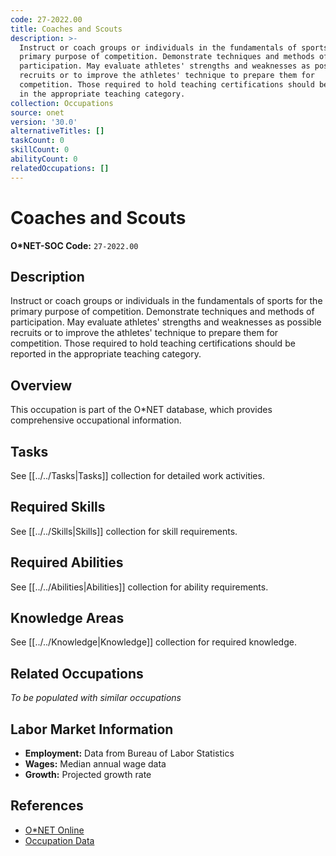 ```yaml
---
code: 27-2022.00
title: Coaches and Scouts
description: >-
  Instruct or coach groups or individuals in the fundamentals of sports for the
  primary purpose of competition. Demonstrate techniques and methods of
  participation. May evaluate athletes' strengths and weaknesses as possible
  recruits or to improve the athletes' technique to prepare them for
  competition. Those required to hold teaching certifications should be reported
  in the appropriate teaching category.
collection: Occupations
source: onet
version: '30.0'
alternativeTitles: []
taskCount: 0
skillCount: 0
abilityCount: 0
relatedOccupations: []
---
```

# Coaches and Scouts

**O*NET-SOC Code:** `27-2022.00`

## Description

Instruct or coach groups or individuals in the fundamentals of sports for the primary purpose of competition. Demonstrate techniques and methods of participation. May evaluate athletes' strengths and weaknesses as possible recruits or to improve the athletes' technique to prepare them for competition. Those required to hold teaching certifications should be reported in the appropriate teaching category.

## Overview

This occupation is part of the O*NET database, which provides comprehensive occupational information.

## Tasks

See [[../../Tasks|Tasks]] collection for detailed work activities.

## Required Skills

See [[../../Skills|Skills]] collection for skill requirements.

## Required Abilities

See [[../../Abilities|Abilities]] collection for ability requirements.

## Knowledge Areas

See [[../../Knowledge|Knowledge]] collection for required knowledge.

## Related Occupations

*To be populated with similar occupations*

## Labor Market Information

- **Employment:** Data from Bureau of Labor Statistics
- **Wages:** Median annual wage data
- **Growth:** Projected growth rate

## References

- [O*NET Online](https://www.onetonline.org/link/summary/27-2022.00)
- [Occupation Data](https://www.onetcenter.org/)

